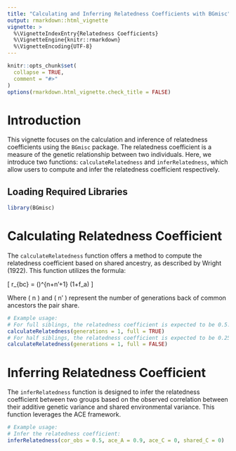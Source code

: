 ```yaml
---
title: "Calculating and Inferring Relatedness Coefficients with BGmisc"
output: rmarkdown::html_vignette
vignette: >
  %\VignetteIndexEntry{Relatedness Coefficients}
  %\VignetteEngine{knitr::rmarkdown}
  %\VignetteEncoding{UTF-8}
---
```


```r
knitr::opts_chunk$set(
  collapse = TRUE,
  comment = "#>"
)
options(rmarkdown.html_vignette.check_title = FALSE)
```

# Introduction

This vignette focuses on the calculation and inference of relatedness coefficients using the `BGmisc` package. The relatedness coefficient is a measure of the genetic relationship between two individuals. Here, we introduce two functions: `calculateRelatedness` and `inferRelatedness`, which allow users to compute and infer the relatedness coefficient respectively.

## Loading Required Libraries

```r
library(BGmisc)
```

# Calculating Relatedness Coefficient

The `calculateRelatedness` function offers a method to compute the relatedness coefficient based on shared ancestry, as described by Wright (1922). This function utilizes the formula:

\[
r_{bc} = \sum \left(\frac{1}{2}\right)^{n+n'+1} (1+f_a)
\]

Where \( n \) and \( n' \) represent the number of generations back of common ancestors the pair share.

```r
# Example usage:
# For full siblings, the relatedness coefficient is expected to be 0.5:
calculateRelatedness(generations = 1, full = TRUE)
# For half siblings, the relatedness coefficient is expected to be 0.25:
calculateRelatedness(generations = 1, full = FALSE)
```

# Inferring Relatedness Coefficient

The `inferRelatedness` function is designed to infer the relatedness coefficient between two groups based on the observed correlation between their additive genetic variance and shared environmental variance. This function leverages the ACE framework.

```r
# Example usage:
# Infer the relatedness coefficient:
inferRelatedness(cor_obs = 0.5, ace_A = 0.9, ace_C = 0, shared_C = 0)
```


